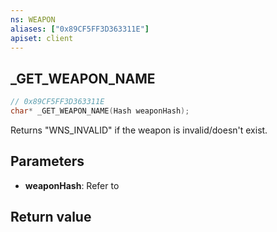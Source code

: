 ```yaml
---
ns: WEAPON
aliases: ["0x89CF5FF3D363311E"]
apiset: client
---
```

## _GET_WEAPON_NAME

```c
// 0x89CF5FF3D363311E
char* _GET_WEAPON_NAME(Hash weaponHash);
```

Returns "WNS_INVALID" if the weapon is invalid/doesn't exist.

## Parameters
* **weaponHash**: Refer to <EmbeddedEnum name="eWeaponHash" />

## Return value
